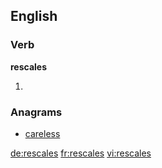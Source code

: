 ==English==

===Verb===
'''rescales'''

# {{third-person singular of|[[rescale]]}}

===Anagrams===
* [[careless#English|careless]]

[[de:rescales]]
[[fr:rescales]]
[[vi:rescales]]